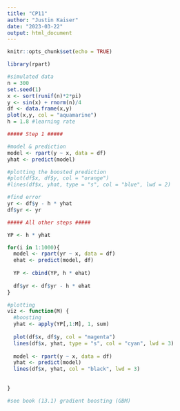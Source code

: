 ```yaml
---
title: "CP11"
author: "Justin Kaiser"
date: "2023-03-22"
output: html_document
---
```


```r
knitr::opts_chunk$set(echo = TRUE)
```

```r
library(rpart)

#simulated data
n = 300
set.seed(1)
x <- sort(runif(n)*2*pi)
y <- sin(x) + rnorm(n)/4
df <- data.frame(x,y)
plot(x,y, col = "aquamarine")
h = 1.8 #learning rate

##### Step 1 #####

#model & prediction
model <- rpart(y ~ x, data = df)
yhat <- predict(model)

#plotting the boosted prediction
#plot(df$x, df$y, col = "orange")
#lines(df$x, yhat, type = "s", col = "blue", lwd = 2)

#find error
yr <- df$y - h * yhat
df$yr <- yr

##### All other steps #####

YP <- h * yhat

for(i in 1:1000){
  model <- rpart(yr ~ x, data = df)
  ehat <- predict(model, df)
  
  YP <- cbind(YP, h * ehat)
  
  df$yr <- df$yr - h * ehat
}

#plotting
viz <- function(M) {
  #boosting
  yhat <- apply(YP[,1:M], 1, sum)
  
  plot(df$x, df$y, col = "magenta")
  lines(df$x, yhat, type = "s", col = "cyan", lwd = 3)
  
  model <- rpart(y ~ x, data = df)
  yhat <- predict(model)
  lines(df$x, yhat, col = "black", lwd = 3)
  
  
}

#see book (13.1) gradient boosting (GBM)
```